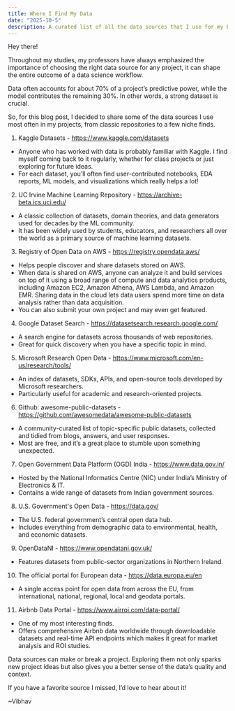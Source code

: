 ```yaml
---
title: Where I Find My Data
date: "2025-10-5"
description: A curated list of all the data sources that I use for my EDA, ML, and visualization experiments.
---
```


Hey there!

Throughout my studies, my professors have always emphasized the importance of choosing the right data source for any project, it can shape the entire outcome of a data science workflow.

Data often accounts for about 70% of a project’s predictive power, while the model contributes the remaining 30%. In other words, a strong dataset is crucial.

So, for this blog post, I decided to share some of the data sources I use most often in my projects, from classic repositories to a few niche finds.

1) Kaggle Datasets - https://www.kaggle.com/datasets

- Anyone who has worked with data is probably familiar with Kaggle. I find myself coming back to it regularly, whether for class projects or just exploring for future ideas.
- For each dataset, you’ll often find user-contributed notebooks, EDA reports, ML models, and visualizations which really helps a lot!

2) UC Irvine Machine Learning Repository - https://archive-beta.ics.uci.edu/

- A classic collection of datasets, domain theories, and data generators used for decades by the ML community. 
- It has been widely used by students, educators, and researchers all over the world as a primary source of machine learning datasets.

3) Registry of Open Data on AWS - https://registry.opendata.aws/

- Helps people discover and share datasets stored on AWS.
- When data is shared on AWS, anyone can analyze it and build services on top of it using a broad range of compute and data analytics products, including Amazon EC2, Amazon Athena, AWS Lambda, and Amazon EMR. Sharing data in the cloud lets data users spend more time on data analysis rather than data acquisition.
- You can also submit your own project and may even get featured.

4) Google Dataset Search - https://datasetsearch.research.google.com/

- A search engine for datasets across thousands of web repositories.
- Great for quick discovery when you have a specific topic in mind.

5) Microsoft Research Open Data - https://www.microsoft.com/en-us/research/tools/

- An index of datasets, SDKs, APIs, and open-source tools developed by Microsoft researchers.
- Particularly useful for academic and research-oriented projects.

6) Github: awesome-public-datasets - https://github.com/awesomedata/awesome-public-datasets

- A community-curated list of topic-specific public datasets, collected and tidied from blogs, answers, and user responses. 
- Most are free, and it’s a great place to stumble upon something unexpected.

7) Open Government Data Platform (OGD) India - https://www.data.gov.in/

- Hosted by the National Informatics Centre (NIC) under India’s Ministry of Electronics & IT.
- Contains a wide range of datasets from Indian government sources.

8) U.S. Government's Open Data - https://data.gov/

- The U.S. federal government’s central open data hub.
- Includes everything from demographic data to environmental, health, and economic datasets.

9) OpenDataNI - https://www.opendatani.gov.uk/

- Features datasets from public-sector organizations in Northern Ireland.

10) The official portal for European data - https://data.europa.eu/en

- A single access point for open data from across the EU, from international, national, regional, local and geodata portals. 

11) Airbnb Data Portal - https://www.airroi.com/data-portal/

- One of my most interesting finds.
- Offers comprehensive Airbnb data worldwide through downloadable datasets and real-time API endpoints which makes it great for market analysis and ROI studies.

Data sources can make or break a project. Exploring them not only sparks new project ideas but also gives you a better sense of the data’s quality and context.

If you have a favorite source I missed, I’d love to hear about it!


~Vibhav